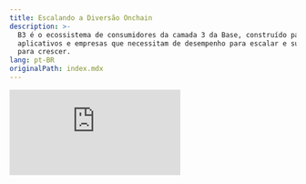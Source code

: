 ```yaml
---
title: Escalando a Diversão Onchain
description: >-
  B3 é o ecossistema de consumidores da camada 3 da Base, construído para jogos,
  aplicativos e empresas que necessitam de desempenho para escalar e suporte
  para crescer.
lang: pt-BR
originalPath: index.mdx
---
```

<iframe
  className="aspect-video w-full rounded-xl"
  src="https://customer-gg6qs7nm5ue94t64.cloudflarestream.com/2102c81d7d96da927f71e023260175c9/iframe?muted=true&loop=true&autoplay=true&poster=https%3A%2F%2Fcustomer-gg6qs7nm5ue94t64.cloudflarestream.com%2F2102c81d7d96da927f71e023260175c9%2Fthumbnails%2Fthumbnail.jpg%3Ftime%3D%26height%3D600"
  title="B3 SDK"
  frameBorder="0"
  allow="accelerometer; autoplay; clipboard-write; encrypted-media; gyroscope; picture-in-picture"
  allowFullScreen
/>

<br />

<Card title="Guia Rápido" icon="rocket" horizontal href="/quickstart">
  Comece a operar com o B3 SDK em menos de 5 minutos
</Card>

## Ecossistema de Produtos

B3 é um portfólio de produtos projetados para trazer a próxima geração de aplicativos, criatividade e comércio onchain.

<Card title="Camada de Protocolo" icon="circle-nodes" href="/protocol/scaling" cta="Saiba Mais">
  A camada de protocolo B3 é a espinha dorsal multi-blockchain do ecossistema B3.
</Card>

<Card title="Camada do Ecossistema" icon="globe" href="/ecosystem/introduction" cta="Ferramentas para Desenvolvedores">
  A camada do ecossistema B3 é a infraestrutura de desenvolvedor de acesso aberto, ferramentas e serviços para construir em B3.
</Card>

<Card title="Camada de Aplicação" icon="globe" href="https://explorer.b3.fun/apps" cta="Explore Apps">
  Não apenas construímos ferramentas, B3 lança aplicativos ao consumidor que trazem diversão onchain e agregam valor ao token \$B3.
</Card>

### B3 AppChains A Superchain Hiper-Escalável

B3 não é apenas mais uma cadeia, B3 conecta experiências divertidas - jogos, aplicativos, projetos ao consumidor - em um ecossistema modular, escalável que está aberto, conectado e pronto para crescer.

Criado por uma equipe de ex-alunos da Base/Coinbase e contribuidores originais do Ethereum.

- **infra modular**

  escolha seu stack, assente em qualquer lugar—base, ethereum, solana, mais.

- **rede multi-cadeia**

  lance no mainnet b3 ou crie sua própria gamechain com suporte integrado.

- **liquidez superfluida**

  primitivos integrados para transações instantâneas, recompensas e experiências entre aplicativos.

<img src="/images/gamechains-diagram.jpg" alt="Banner B3" className="w-full rounded-2xl" />

<Steps>
  <Step title="Protegido pela Base">
    B3 opera como um L3 que se assenta na Base, fornecendo espaço de bloco dedicado especificamente para jogos com
    transações ultrarrápidas e taxas abaixo de um centavo.
  </Step>
  <Step title="Rede Multi-cadeia">
    Appchains se assentam no B3, com nossa infraestrutura de protocolo abstraindo a complexidade de lidar com múltiplas
    cadeias.
  </Step>
</Steps>

<Card title="A Appchain de Escalabilidade Horizontal" icon="rocket" horizontal href="/protocol/scaling">
  Saiba mais sobre a arquitetura única de appchain do B3, a maneira mais escalável de construir onchain.
</Card>

## Poder para Desenvolvedores

<img src="/images/b3-banner.png" alt="Ponte para B3" className="w-full rounded-xl" />

Construa com ferramentas, SDK, documentação e suporte real que permitem ir do zero ao vivo em tempo recorde. Explore o SDK B3 para construir imediatamente experiências onchain excepcionais:

<CardGroup cols={2}>
  <Card title="APIs de Dados Gratuitas" icon="database" href="/data/api-reference/introduction">
    APIs de dados gratuitas, consolidadas e ricas & indexação no B3.
  </Card>
  <Card title="SDKs B3" icon="code" href="/ecosystem/introduction">
    Acesse usuários, liquidez entre cadeias, lance tokens & mais.
  </Card>
</CardGroup>

## O Que Você Pode Construir

<CardGroup cols={2}>
  <Card href="/sdk/global-account/authentication">
    <img
      src="/images/login-banner.jpg"
      className="w-full h-48 object-cover rounded-xl mb-4"
    />

    <h3 className="text-lg font-semibold text-primary block mb-1">Login Instantâneo</h3>


    Embarque jogadores instantaneamente com contas inteligentes embutidas—apenas um clique e eles estão no jogo.

  </Card>
  <Card href="/sdk/global-account/introduction">
    <img
      src="/images/profiles-banner.jpg"
      className="w-full h-48 object-cover rounded-xl mb-4"
    />

    <h3 className="text-lg font-semibold text-primary block mb-1">Conheça a Identidade do Seu Jogador</h3>

    Desbloqueie acesso instantâneo aos dados do jogador em todo o ecossistema e seus dados de jogador onchain.

  </Card>
</CardGroup>

### Escale Seu Jogo

<CardGroup cols={2}>
  <Card href="/basement/introduction">
    <img
      src="/images/leaderboards-banner.jpg"
      className="w-full h-48 object-cover rounded-xl mb-4"
    />

    <h3 className="text-lg font-semibold text-primary block mb-1">Implemente Leaderboards Onchain</h3>


    Crie classificações competitivas vinculadas a dados reais de jogabilidade e conquistas entre jogos.

  </Card>
  <Card href="/basement/introduction">
    <img
      src="/images/achievements-banner.jpg"
      className="w-full h-48 object-cover rounded-xl mb-4"
    />

    <h3 className="text-lg font-semibold text-primary block mb-1">Crie Conquistas Personalizadas</h3>


    Crie conquistas onchain vinculadas à jogabilidade, lealdade ou ações da comunidade. Permita que os jogadores exibam suas vitórias pelo ecossistema.

  </Card>
  <Card href="/basement/introduction">
    <img
      src="/images/tournaments-banner.jpg"
      className="w-full h-48 object-cover rounded-xl mb-4"
    />

    <h3 className="text-lg font-semibold text-primary block mb-1">Lance Torneios Instantâneos</h3>


    Crie torneios instantaneamente para aumentar a retenção, impulsionar a competição e monetizar seu jogo.

  </Card>
  <Card href="/basement/introduction">
    <img
      src="/images/versus-banner.jpg"
      className="w-full h-48 object-cover rounded-xl mb-4"
    />

    <h3 className="text-lg font-semibold text-primary block mb-1">Habilite Duelos com Apostas</h3>


    Permita que os jogadores se desafiem em tempo real PvP. Adicione apostas, XP ou prêmios a cada partida.

  </Card>
  <Card href="/sdk/global-account/permissions">
    <img
      src="/images/unlock-banner.jpg"
      className="w-full h-48 object-cover rounded-xl mb-4"
    />

    <h3 className="text-lg font-semibold text-primary block mb-1">Crie Exclusividade com Token Gating</h3>


    Habilite os usuários a desbloquear conteúdo exclusivo, modos de jogo ou vantagens com base em posse de NFT ou tokens.

  </Card>
  <Card href="/ecosystem/introduction">
    <img
      src="/images/notifications-banner.jpg"
      className="w-full h-48 object-cover rounded-xl mb-4"
    />

    <h3 className="text-lg font-semibold text-primary block mb-1">Envie Notificações Onchain</h3>

    Acione alertas baseados em carteira vinculados à jogabilidade, conquistas, drops ou eventos para reengajar usuários.

  </Card>
</CardGroup>

### Desbloqueie Novas Formas de Monetizar

<CardGroup cols={2}>
  <Card href="/anyspend/introduction">
    <img
      src="/images/anyspend-example-banner.jpg"
      className="w-full h-48 object-cover rounded-xl mb-4"
    />

    <h3 className="text-lg font-semibold text-primary block mb-1">Aceite Pagamentos Sem Atritos</h3>


    Habilite os usuários a fazerem compras sem KYC usando fiat ou QUALQUER token em QUALQUER cadeia. É a maneira mais fácil de pagar.

  </Card>
  <Card href="/createkit/introduction">
    <img
      src="/images/claim-banner.jpg"
      className="w-full h-48 object-cover rounded-xl mb-4"
    />

    <h3 className="text-lg font-semibold text-primary block mb-1">Crie Tokens de Jogo Nativos</h3>


    Crie tokens personalizados que impulsionam progressão, recompensas ou propriedade—nativamente vinculados à lógica do seu jogo.

  </Card>
  <Card href="/createkit/introduction">
    <img
      src="/images/marketplace-banner.jpg"
      className="w-full h-48 object-cover rounded-xl mb-4"
    />

    <h3 className="text-lg font-semibold text-primary block mb-1">Transforme Qualquer Ativo em um Marketplace</h3>


    De conquistas a skins até conteúdo gerado pelo usuário, transforme qualquer ativo do jogo em um colecionável que os jogadores possam negociar.

  </Card>
</CardGroup>

## Por Que Escolher B3?

<AccordionGroup>
  <Accordion title="Rápido e Barato">
    B3 entrega transações ultrarrápidas com taxas abaixo de um centavo através de espaço de bloco dedicado para jogos, construído como um L3
    que se assenta na Base.
  </Accordion>
  <Accordion title="Assentado na Base">
    Base é um L2 seguro, de baixo custo e amigável para construtores, incubado pela Coinbase. B3 aproveita a Base como uma camada de assentamento,
    contribuindo para o ecossistema Base enquanto estende suas capacidades.
  </Accordion>
  <Accordion title="Escalável">
    Lance jogos em escala web2 com o motor de rollup do B3 que escala horizontalmente por sharding na camada de aplicação,
    orquestrando sidecars dedicados para operações computacionalmente pesadas.
  </Accordion>
  <Accordion title="Hiper-Operável">
    A arquitetura componível do B3 possibilita interoperabilidade perfeita entre appchains, ativos e tokens. Construa verdadeiras
    experiências cross-chain.
  </Accordion>
  <Accordion title="Ecossistema Aberto">
    Aqui não há jardins murados. Qualquer um pode implantar e construir em B3, suportado pela maioria das principais plataformas e
    frameworks de blockchain.
  </Accordion>
</AccordionGroup>

## Comunidade & Recursos

<CardGroup cols={2}>
  <Card title="Comunidade Discord" icon="discord" href="https://discord.gg/b3dotfun">
    Junte-se à nossa comunidade de desenvolvedores para suporte e discussões
  </Card>
  <Card title="Repositório GitHub" icon="github" href="https://github.com/b3-fun/b3">
    Contribua para o projeto e reporte problemas
  </Card>
</CardGroup>

<Check>
  **Descubra como é fácil construir em B3** Comece com nosso [Guia Rápido](/quickstart) e comece a construir o futuro da diversão hoje.
</Check>
